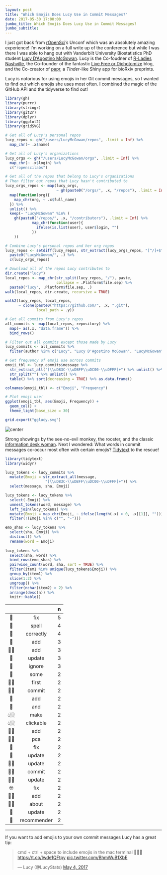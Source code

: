 ```yaml
---
layout: post
title: "Which Emojis Does Lucy Use in Commit Messages?"
date: 2017-05-30 17:00:00
jumbo_title: Which Emojis Does Lucy Use in Commit Messages?
jumbo_subtitle:
---
```


I just got back from [rOpenSci](https://ropensci.org/)'s Unconf which was an
absolutely amazing experience! I'm working on a full write up of the conference
but while I was there I was able to hang out with Vanderbilt University 
Biostatistics PhD student [Lucy D'Agostino McGowan](https://twitter.com/LucyStats). Lucy is the Co-foudner of
[R-Ladies Nashville](https://www.meetup.com/rladies-nashville/), the
Co-founder of the fantastic
[Live Free or Dichotomize](http://livefreeordichotomize.com/) blog, and the
Co-creator of [papr](https://simplystatistics.org/2016/10/03/papr/), a
*Tinder*-like Shiny app for bioRxiv preprints.

Lucy is notorious for using emojis in her Git commit messages, so I wanted to
find out which emojis she uses most often. I combined the magic of the GitHub
API and the tidyverse to find out!

```r
library(gh)
library(purrr)
library(stringr)
library(git2r)
library(dplyr)
library(ggplot2)
library(gridSVG)

# Get all of Lucy's personal repos
lucy_repos <- gh("/users/LucyMcGowan/repos", .limit = Inf) %>%
  map_chr(~ .x$name)

# Get all of Lucy's organizations
lucy_orgs <- gh("/users/LucyMcGowan/orgs", .limit = Inf) %>%
  map_chr(~ .x$login) %>%
  c("ropenscilabs")

# Get all of the repos that belong to Lucy's organizations
# Then filter out repos that Lucy hasn't contributed to
lucy_orgs_repos <- map(lucy_orgs, 
                       ~ gh(paste0("/orgs/", .x, "/repos"), .limit = Inf)) %>%
  map(function(org){
    map_chr(org, ~ .x$full_name)
  }) %>%
  unlist() %>%
  keep(~ "LucyMcGowan" %in% (
    gh(paste0("/repos/", .x, "/contributors"), .limit = Inf) %>%
            map_chr(function(user){
              ifelse(is.list(user), user$login, "")
            })
    ))

# Combine Lucy's personal repos and her org repos
lucy_repos <- setdiff(lucy_repos, str_extract(lucy_orgs_repos, "[^/]+$")) %>%
  paste0("LucyMcGowan/", .) %>%
  c(lucy_orgs_repos)

# Download all of the repos Lucy contributes to
dir.create("lucy")
local_repos <- map_chr(str_split(lucy_repos, "/"), paste, 
                       collapse = .Platform$file.sep) %>%
  paste0("lucy", .Platform$file.sep, .)
walk(local_repos, dir.create, recursive = TRUE)

walk2(lucy_repos, local_repos,
      ~ clone(paste0("https://github.com/", .x, ".git"),
              local_path = .y))

# Get all commits from Lucy's repos
all_commits <- map(local_repos, repository) %>%
  map(~ as(.x, "data.frame")) %>%
  bind_rows()

# Filter out all commits except those made by Lucy
lucy_commits <- all_commits %>%
  filter(author %in% c("Lucy", "Lucy D'Agostino McGowan", "LucyMcGowan"))

# Get frequency of emoji use across commits
emoji_tbl <- lucy_commits$message %>%
  str_extract_all("[\\uD83C-\\uDBFF\\uDC00-\\uDFFF]+") %>% unlist() %>%
  str_split("") %>% unlist() %>% 
  table() %>% sort(decreasing = TRUE) %>% as.data.frame()

colnames(emoji_tbl) <- c("Emoji", "Frequency")

# Plot emoji use!
ggplot(emoji_tbl, aes(Emoji, Frequency)) +
  geom_col() +
  theme_light(base_size = 30)

grid.export("gglucy.svg")
```

<img src="http://seankross.com/img/2017-05-30-Which-Emojis-Does-Lucy-Use-in-Commit-Messages/gglucy.png" alt="center" class="img-thumbnail" max-width="100%" height="auto">

Strong showings by the see-no-evil monkey, the rooster, and the classic
[information desk woman](https://emojipedia.org/information-desk-person/). Next
I wondered: What words in commit messages co-occur most often with certain
emojis? [Tidytext](http://tidytextmining.com/) to the rescue!

```r
library(tidytext)
library(widyr)

lucy_tokens <- lucy_commits %>%
  mutate(Emoji = str_extract_all(message, 
                  "[\\uD83C-\\uDBFF\\uDC00-\\uDFFF]+")) %>%
  select(message, sha, Emoji) 

lucy_tokens <- lucy_tokens %>%
  select(-Emoji) %>%
  unnest_tokens(word, message) %>%
  left_join(lucy_tokens) %>%
  mutate(Emoji = map_chr(Emoji, ~ ifelse(length(.x) > 0, .x[[1]], ""))) %>%
  filter(!(Emoji %in% c("", "-")))

emo_shas <- lucy_tokens %>%
  select(sha, Emoji) %>%
  distinct() %>%
  rename(word = Emoji)
  
lucy_tokens %>%
  select(sha, word) %>%
  bind_rows(emo_shas) %>%
  pairwise_count(word, sha, sort = TRUE) %>%
  filter(item1 %in% unique(lucy_tokens$Emoji)) %>%
  group_by(item1) %>%
  slice(1:2) %>%
  ungroup() %>%
  filter(nchar(item2) > 2) %>%
  arrange(desc(n)) %>%
  knitr::kable()
```

| |             |  n|
|:-----:|:----------------:|--:|
|🐛     |fix              |  5|
|🙈     |spell            |  4|
|🙈     |correctly        |  4|
|👖     |add              |  3|
|💅🏼    |add              |  3|
|🙊     |update           |  3|
|🙊     |ignore           |  3|
|🌻     |some             |  2|
|🎉🐓    |first            |  2|
|🎉🐓    |commit           |  2|
|🐓     |add              |  2|
|🐓     |and              |  2|
|👆🏼    |make             |  2|
|👆🏼    |clickable        |  2|
|👌🏼    |add              |  2|
|👌🏼    |pca              |  2|
|👷     |fix              |  2|
|👷     |update           |  2|
|💁🏻    |update           |  2|
|💁🏻    |commit           |  2|
|💅🏼    |update           |  2|
|🤓     |fix              |  2|
|🙆🏻    |add              |  2|
|🙆🏻    |about            |  2|
|🚒     |update           |  2|
|🚒     |recommender      |  2|

---

If you want to add emojis to your own commit messages Lucy has a great tip:


<blockquote class="twitter-tweet" data-lang="en"><p lang="en" dir="ltr">cmd + ctrl + space to include emojis in the mac terminal 🐓🍻🐙 <a href="https://t.co/Iwde1QFtpy">https://t.co/Iwde1QFtpy</a> <a href="https://t.co/BhmWuB1XbE">pic.twitter.com/BhmWuB1XbE</a></p>&mdash; Lucy (@LucyStats) <a href="https://twitter.com/LucyStats/status/859933057201123328">May 4, 2017</a></blockquote>
<script async src="http://platform.twitter.com/widgets.js" charset="utf-8"></script> 

